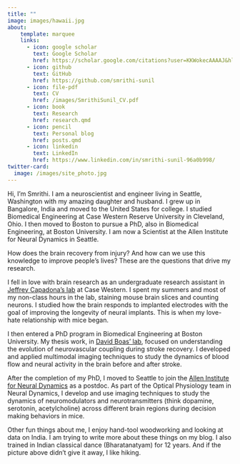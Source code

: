 ```yaml
---
title: ""
image: images/hawaii.jpg
about:
    template: marquee
    links:
      - icon: google scholar
        text: Google Scholar
        href: https://scholar.google.com/citations?user=KKWokecAAAAJ&hl=en&oi=ao
      - icon: github
        text: GitHub
        href: https://github.com/smrithi-sunil
      - icon: file-pdf
        text: CV
        href: /images/SmrithiSunil_CV.pdf
      - icon: book
        text: Research
        href: research.qmd
      - icon: pencil
        text: Personal blog
        href: posts.qmd
      - icon: linkedin
        text: LinkedIn
        href: https://www.linkedin.com/in/smrithi-sunil-96a0b998/
twitter-card:
  image: /images/site_photo.jpg     
---
```


<!-- :::{.column-screen}
![](images/hawaii.jpg)
::: -->

Hi, I'm Smrithi. I am a neuroscientist and engineer living in Seattle, Washington with my amazing daughter and husband. I grew up in Bangalore, India and moved to the United States for college. I studied Biomedical Engineering at Case Western Reserve University in Cleveland, Ohio. I then moved to Boston to pursue a PhD, also in Biomedical Engineering, at Boston University. I am now a Scientist at the Allen Institute for Neural Dynamics in Seattle. 

How does the brain recovery from injury? And how can we use this knowledge to improve people's lives? These are the questions that drive my research.

I fell in love with brain research as an undergraduate research assistant in [Jeffrey Capadona's lab](https://case.edu/bme/research/labs/capadona-lab) at Case Western. I spent my summers and most of my non-class hours in the lab, staining mouse brain slices and counting neurons. I studied how the brain responds to implanted electrodes with the goal of improving the longevity of neural implants. This is when my love-hate relationship with mice began.

I then entered a PhD program in Biomedical Engineering at Boston University. My thesis work, in [David Boas' lab](https://sites.bu.edu/boas/), focused on understanding the evolution of neurovascular coupling during stroke recovery. I developed and applied multimodal imaging techniques to study the dynamics of blood flow and neural activity in the brain before and after stroke. 

After the completion of my PhD, I moved to Seattle to join the [Allen Institute for Neural Dynamics](https://alleninstitute.org/what-we-do/brain-science/research/allen-institute-neural-dynamics/) as a postdoc. As part of the Optical Physiology team in Neural Dynamics, I develop and use imaging techniques to study the dynamics of neuromodulators and neurotransmitters (think dopamine, serotonin, acetylcholine) across different brain regions during decision making behaviors in mice. 

Other fun things about me, I enjoy hand-tool woodworking and looking at data on India. I am trying to write more about these things on my blog. I also trained in Indian classical dance (Bharatanatyam) for 12 years. And if the picture above didn't give it away, I like hiking.

<!-- <style>
body, main {
    margin: 0 !important;
    padding: 0 !important;
}
</style> -->